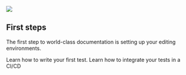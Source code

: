 ![](/Screenshot2025-03-26at3.49.34PM.png)

## First steps

The first step to world-class documentation is setting up your editing environments.

<CardGroup cols="2">
  <Card title="Writing tests" icon="pen-to-square" href="https://autonoma-9e2c48c0.mintlify.app/quickstart">
    Learn how to write your first test.
  </Card>
  <Card title="Integrate to CI/CD" icon="code" href="https://autonoma-9e2c48c0.mintlify.app/development">
    Learn how to integrate your tests in a CI/CD
  </Card>
</CardGroup>